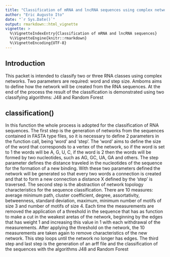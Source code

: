 ```yaml
---
title: "Classification of mRNA and lncRNA sequences using complex network theory"
author: "Eric Augusto Ito"
date: "`r Sys.Date()`"
output: rmarkdown::html_vignette
vignette: >
  %\VignetteIndexEntry{Classification of mRNA and lncRNA sequences}
  %\VignetteEngine{knitr::rmarkdown}
  %\VignetteEncoding{UTF-8}
---
```


## Introduction

This packet is intended to classify two or three RNA classes using complex networks. Two parameters are required: word and step size. Amboms aims to define how the network will be created from the RNA sequences. At the end of the process the result of the classification is demonstrated using two classifying algorithms: J48 and Random Forest

## classification()
In this function the whole process is adopted for the classification of RNA sequences.
The first step is the generation of networks from the sequences contained in FASTA type files, so it is necessary to define 2 parameters in the function call, being 'word' and 'step'. The 'word' aims to define the size of the word that corresponds to a vertex of the network, so if the word is set to 1 the words will be A, G, U, C, if the word is 2 then the words will be formed by two nucleotides, such as AG, GC, UA, GA and others. The step parameter defines the distance traveled in the nucleotides of the sequence for the formation of a new binding. With these two parameters defined the network will be generated so that every two words a connection is created and that to form a new connection a distance X defined by the 'step' is traversed.
The second step is the abstraction of network topology characteristics for the sequence classification. There are 10 measures: average minimum path, cluster coefficient, degree, assortativity, betweenness, standard deviation, maximum, minimum number of motifs of size 3 and number of motifs of size 4. Each time the measurements are removed the application of a threshold in the sequence that has as function to make a cut in the weakest aretas of the network, beginning by the edges that has weight 1 and increasing this value in 1 with each withdrawal of the measurements. After applying the threshold on the network, the 10 measurements are taken again to remove characteristics of the new network. This step loops until the network no longer has edges.
The third step and last step is the generation of an arff file and the classification of the sequences with the algorithms J48 and Random Forest

